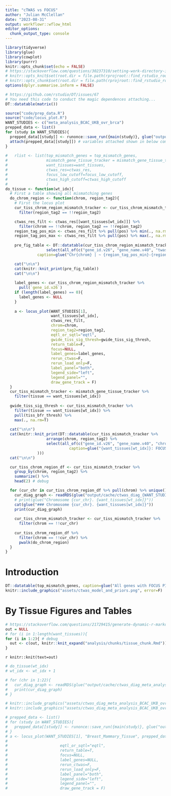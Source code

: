 ```yaml
---
title: "cTWAS vs FOCUS"
author: "Julian McClellan"
date: "2023-08-31"
output: workflowr::wflow_html
editor_options:
  chunk_output_type: console
---
```


```r
library(tidyverse)
library(glue)
library(cowplot)
library(purrr)
knitr::opts_chunk$set(echo = FALSE)
# https://stackoverflow.com/questions/30237310/setting-work-directory-in-knitr-using-opts-chunksetroot-dir-doesnt-wor
# knitr::opts_knit$set(root.dir = file.path(rprojroot::find_rstudio_root_file()))
# knitr::opts_chunk$set(root.dir = file.path(rprojroot::find_rstudio_root_file()))
options(dplyr.summarise.inform = FALSE)

# https://github.com/rstudio/DT/issues/67
# You need this code to conduct the magic dependences attaching...
DT::datatable(matrix())

source("code/prep_data.R")
source("code/locus_plot.R")
WANT_STUDIES <- c("meta_analysis_BCAC_UKB_ovr_brca")
prepped_data <- list()
for (study in WANT_STUDIES){
  prepped_data[[study]] <- runonce::save_run({main(study)}, glue("output/cache/{study}.rds"))
  attach(prepped_data[[study]]) # variables attached shown in below comment
}
  
#   rlist <- list(top_mismatch_genes = top_mismatch_genes,
#                 mismatch_gene_tissue_tracker = mismatch_gene_tissue_tracker,
#                 want_tissues=want_tissues,
#                 ctwas_res=ctwas_res,
#                 focus_low_cutoff=focus_low_cutoff,
#                 ctwas_high_cutoff=ctwas_high_cutoff
#                 )
do_tissue <- function(wt_idx){
  # First a table showing all mismatching genes
  do_chrom_region <- function(chrom, region_tag2){
    # First the locus plot
    cur_tiss_chrom_region_mismatch_tracker <- cur_tiss_chrom_mismatch_tracker %>%
      filter(region_tag2 == !!region_tag2)

    ctwas_res_filt <- ctwas_res[[want_tissues[wt_idx]]] %>%
      filter(chrom == !!chrom, region_tag2 == !!region_tag2)
    region_tag_pos_min <- ctwas_res_filt %>% pull(pos) %>% min(., na.rm=T)
    region_tag_pos_max <- ctwas_res_filt %>% pull(pos) %>% max(., na.rm=T)
    
    pre_fig_table <- DT::datatable(cur_tiss_chrom_region_mismatch_tracker %>% 
                  select(all_of(c("gene_id.v26", "gene_name.v40", "twas_sig", "tiss_bfr_thresh"))),
              caption=glue("Chr{chrom} | ~ {region_tag_pos_min}-{region_tag_pos_max}"))

    cat("\n\n")
    cat(knitr::knit_print(pre_fig_table))
    cat("\n\n")
  
    label_genes <- cur_tiss_chrom_region_mismatch_tracker %>%
      pull(`gene_id.v26`)
    if (length(label_genes) == 0){
      label_genes <- NULL
    }
  
    a <- locus_plot(WANT_STUDIES[1],
                    want_tissues[wt_idx],
                    ctwas_res_filt,
                    chrom=chrom,
                    region_tag2=region_tag2,
                    eqtl_or_sqtl="eqtl",
                    gwide_tiss_sig_thresh=gwide_tiss_sig_thresh,
                    return_table=F,
                    focus=NULL,
                    label_genes=label_genes,
                    rerun_ctwas=F,
                    rerun_load_only=F,
                    label_panel="both",
                    legend_side="left",
                    legend_panel="",
                    draw_gene_track = F)
  }
  cur_tiss_mismatch_tracker <- mismatch_gene_tissue_tracker %>%
    filter(tissue == want_tissues[wt_idx])
  
  gwide_tiss_sig_thresh <- cur_tiss_mismatch_tracker %>%
    filter(tissue == want_tissues[wt_idx]) %>%
    pull(tiss_bfr_thresh) %>%
    max(., na.rm=T)
  
  cat("\n\n")
  cat(knitr::knit_print(DT::datatable(cur_tiss_mismatch_tracker %>%
                  arrange(chrom, region_tag2) %>%
                  select(all_of(c("gene_id.v26", "gene_name.v40", "chrom", "twas_sig"))),
                            caption=glue("{want_tissues[wt_idx]}: FOCUS PIP < {focus_low_cutoff} & cTWAS PIP > {ctwas_high_cutoff}")
              )))
  cat("\n\n")

  cur_tiss_chrom_region_df <- cur_tiss_mismatch_tracker %>%
    group_by(chrom, region_tag2) %>%
    summarize() %>%
    head(2) # debug

  for (cur_chr in cur_tiss_chrom_region_df %>% pull(chrom) %>% unique() %>% sort()){
    cur_diag_graph <- readRDS(glue("output/cache/ctwas_diag_{WANT_STUDIES[1]}__{want_tissues[wt_idx]}__eqtl_chr{cur_chr}.rds"))
    # print(glue("Chromosome {cur_chr}. {want_tissues[wt_idx]}"))
    cat(glue("### Chromosome {cur_chr}. {want_tissues[wt_idx]}"))
    print(cur_diag_graph)
  
    cur_tiss_chrom_mismatch_tracker <- cur_tiss_mismatch_tracker %>%
      filter(chrom == !!cur_chr)
  
    cur_tiss_chrom_region_df %>%
      filter(chrom == !!cur_chr) %>%
      pwalk(do_chrom_region)
  }
}
```

# Introduction

```r
DT::datatable(top_mismatch_genes, caption=glue("All genes with FOCUS PIP < {focus_low_cutoff} & cTWAS PIP > {ctwas_high_cutoff} for {WANT_STUDIES[1]}"))
knitr::include_graphics("assets/ctwas_model_and_priors.png", error=F)
```

# By Tissue Figures and Tables

```r
# https://stackoverflow.com/questions/21729415/generate-dynamic-r-markdown-blocks
out = NULL
# for (i in 1:length(want_tissues)){
for (i in 1:2){ # debug
  out <- c(out, knitr::knit_expand("analysis/chunks/tissue_chunk.Rmd"))
}
```

`r knitr::knit(text=out)`

```r
# do_tissue(wt_idx)
# wt_idx <- wt_idx + 1
```

```r
# for (chr in 1:22){
#   cur_diag_graph <- readRDS(glue("output/cache/ctwas_diag_meta_analysis_BCAC_UKB_ovr_brca__Breast_Mammary_Tissue__eqtl_chr{chr}.rds"))
#   print(cur_diag_graph)
# }
```

```r
# knitr::include_graphics("assets/ctwas_diag_meta_analysis_BCAC_UKB_ovr_brca__Breast_Mammary_Tissue__eqtl_chr1.png", error=F)
# knitr::include_graphics("assets/ctwas_diag_meta_analysis_BCAC_UKB_ovr_brca__Breast_Mammary_Tissue__eqtl_chr2.png", error=F)
```

```r
# prepped_data <- list()
# for (study in WANT_STUDIES){
#   prepped_data[[study]] <- runonce::save_run({main(study)}, glue("output/cache/{study}.rds"))
# }
# a <- locus_plot(WANT_STUDIES[1], "Breast_Mammary_Tissue", prepped_data[["meta_analysis_BCAC_UKB_ovr_brca"]][["ctwas_res"]],
#                 
#                       eqtl_or_sqtl="eqtl",
#                       return_table=T,
#                       focus=NULL,
#                       label_genes=NULL,
#                       rerun_ctwas=F,
#                       rerun_load_only=F,
#                       label_panel="both",
#                       legend_side="left",
#                       legend_panel="",
#                       draw_gene_track = F)
```
